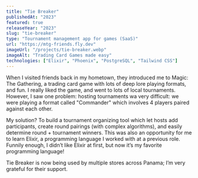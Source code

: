 ```yaml
---
title: "Tie Breaker"
publishedAt: "2023"
featured: true
releaseYear: "2023"
slug: "tie-breaker"
type: "Tournament management app for games (SaaS)"
url: "https://mtg-friends.fly.dev"
imageUrl: "/projects/tie-breaker.webp"
imageAlt: "Trading Card Games made easy"
technologies: ["Elixir", "Phoenix", "PostgreSQL", "Tailwind CSS"]
---
```


When I visited friends back in my hometown, they introduced me to Magic: The
Gathering, a trading card game with lots of deep lore playing formats, and
fun. I really liked the game, and went to lots of local tournaments. However,
I saw one problem: hosting tournaments wa very difficult: we were playing a
format called &quot;Commander&quot; which involves 4 players paired against
each other.

My solution? To build a tournament organizing tool which let hosts add
participants, create round pairings (with complex algorithms), and easily
determine round + tournament winners. This was also an opportunity for me to
learn Elixir, a programming language I worked with at a previous role. Funnily
enough, I didn’t like Elixir at first, but now it’s my favorite programming
language!

Tie Breaker is now being used by multiple stores across Panama; I’m very
grateful for their support.
